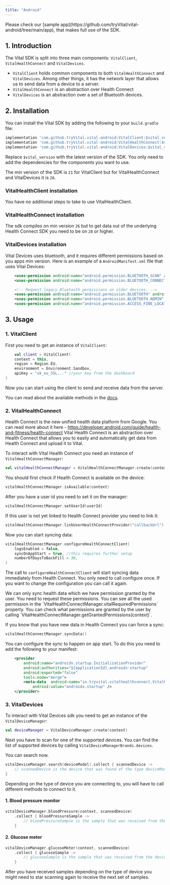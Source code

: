 ```yaml
---
title: "Android"
---
```


<Tip>
    Please check our [sample
    app](https://github.com/tryVital/vital-android/tree/main/app), that makes
    full use of the SDK.
</Tip>

## 1. Introduction

The Vital SDK is split into three main components: `VitalClient`, `VitalHealthConnect`
and `VitalDevices`.

- `VitalClient` holds common components to both `VitalHealthConnect` and `VitalDevices`. Among other
things, it has the network layer that allows us to send data from a device to a server.
- `VitalHealthConnect` is an abstraction over Health Connect
- `VitalDevices` is an abstraction over a set of Bluetooth devices.

## 2. Installation

You can install the Vital SDK by adding the following to your `build.gradle` file:

```groovy
implementation 'com.github.tryVital.vital-android:VitalClient:$vital_version'
implementation 'com.github.tryVital.vital-android:VitalHealthConnect:$vital_version'
implementation 'com.github.tryVital.vital-android:VitalDevices:$vital_version'
```

Replace `$vital_version` with the latest version of the SDK. You only need to add the dependencies
for the components you want to use.

The min version of the SDK is `21` for VitalClient but for VitalHealthConnect and VitalDevices it is
`26`.

### VitalHealthClient installation

You have no additional steps to take to use VitalHealthClient.

### VitalHealthConnect installation

The sdk compiles on min version `26` but to get data out of the underlying Health Connect SDK you
need to be on `28` or higher.

### VitalDevices installation

Vital Devices uses bluetooth, and it requires different permissions based on you apps min version.
Here is an example of a `AndroidManifest.xml` file that uses Vital Devices:

```xml
    <uses-permission android:name="android.permission.BLUETOOTH_SCAN" android:usesPermissionFlags="neverForLocation"/>
    <uses-permission android:name="android.permission.BLUETOOTH_CONNECT"/>

    <!-- Request legacy Bluetooth permissions on older devices. -->
    <uses-permission android:name="android.permission.BLUETOOTH" android:maxSdkVersion="30"/>
    <uses-permission android:name="android.permission.BLUETOOTH_ADMIN" android:maxSdkVersion="30"/>
    <uses-permission android:name="android.permission.ACCESS_FINE_LOCATION" android:maxSdkVersion="30"/>
```

## 3. Usage

### 1. VitalClient

First you need to get an instance of `VitalClient`:

```kotlin
    val client = VitalClient(
    context = this,
    region = Region.EU,
    environment = Environment.Sandbox,
    apiKey = "sk_eu_S5L..." //your key from the dashboard
)
```

Now you can start using the client to send and receive data from the server.

You can read about the available methods in
the [docs](https://docs.tryvital.io/api-reference/user/create-user).

### 2.  VitalHealthConnect

Health Connect is the new unified health data platform from Google. You can read more about it here - https://developer.android.com/guide/health-and-fitness/health-connect
Vital Health Connect is an abstraction over Health Connect that allows you to easily and automatically get data from Health Connect and upload it to Vital.

To interact with Vital Health Connect you need an instance of `VitalHealthConnectManager`:
```kotlin
val vitalHealthConnectManager = VitalHealthConnectManager.create(context, apiKey, region, environment);
```

You should first check if Health Connect is available on the device:
```kotlin
vitalHealthConnectManager.isAvailable(context)
```

After you have a user id you need to set it on the manager:
```kotlin
vitalHealthConnectManager.setUserId(userId)
```

If this user is not yet linked to Health Connect provider you need to link it:
```kotlin
vitalHealthConnectManager.linkUserHealthConnectProvider("callbackUrl")
```

Now you can start syncing data:
```kotlin
vitalHealthConnectManager.configureHealthConnectClient(
    logsEnabled = false,
    syncOnAppStart = true, //this requires further setup
    numberOfDaysToBackFill = 30,
)
```

The call to `configureHealthConnectClient` will start syncing data immediately from Health Connect.
You only need to call configure once. If you want to change the configuration you can call it again.

<Warning>
    We can only sync health data which we have permission granted by the user.
    You need to request these permissions. You can see all the used permission in the
    `VitalHealthConnectManager.vitalRequiredPermissions`
    property.
    You can check what permissions are granted by the user by calling
    `VitalHealthConnectManager.getGrantedPermissions(context)`.
</Warning>

If you know that you have new data in Health Connect you can force a sync:
```kotlin
vitalHealthConnectManager.syncData()
```

You can configure the sync to happen on app start. To do this you need to add the following to your manifest:
```xml
    <provider
        android:name="androidx.startup.InitializationProvider"
        android:authorities="${applicationId}.androidx-startup"
        android:exported="false"
        tools:node="merge">
        <meta-data  android:name="io.tryvital.vitalhealthconnect.VitalHealthInitializer"
            android:value="androidx.startup" />
    </provider>
```

### 3. VitalDevices

To interact with Vital Devices sdk you need to get an instance of the `VitalDeviceManager`:

```kotlin
val deviceManager = VitalDeviceManager.create(context)
```

Next you have to scan for one of the supported devices. You can find the list of supported devices
by calling `VitalDeviceManagerBrands.devices`.

You can search now.

```kotlin
vitalDeviceManager.search(deviceModel).collect { scannedDevice ->
    // scannedDevice is the device that was found of the type deviceModel
}
```

Depending on the type of device you are connecting to, you will have to call different methods to
connect to it.

#### 1. Blood pressure monitor

```kotlin
vitalDeviceManager.bloodPressure(context, scannedDevice)
    .collect { bloodPressureSample ->
        // bloodPressureSample is the sample that was received from the device
    }
```

#### 2. Glucose meter

```kotlin
vitalDeviceManager.glucoseMeter(context, scannedDevice)
    .collect { glucoseSample ->
        // glucoseSample is the sample that was received from the device
    }
```

After you have received samples depending on the type of device you might need to star scanning
again to receive the next set of samples.



